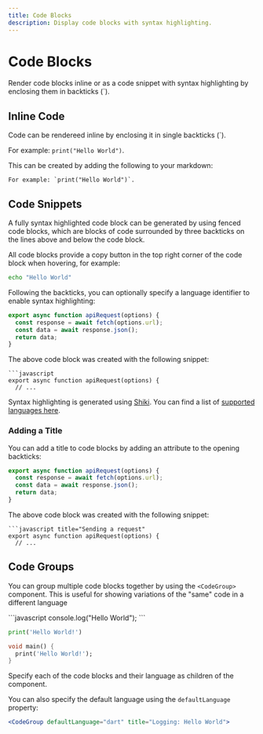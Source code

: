 ```yaml
---
title: Code Blocks
description: Display code blocks with syntax highlighting.
---
```


# Code Blocks

Render code blocks inline or as a code snippet with syntax highlighting by enclosing them in backticks (`).

## Inline Code

Code can be rendereed inline by enclosing it in single backticks (`).

For example: `print("Hello World")`.

This can be created by adding the following to your markdown:

```
For example: `print("Hello World")`.
```

## Code Snippets

A fully syntax highlighted code block can be generated by using fenced code blocks, which are blocks
of code surrounded by three backticks on the lines above and below the code block.

All code blocks provide a copy button in the top right corner of the code block when hovering, for example:

```bash
echo "Hello World"
```

Following the backticks, you can optionally specify a language identifier to enable syntax highlighting:

```javascript
export async function apiRequest(options) {
  const response = await fetch(options.url);
  const data = await response.json();
  return data;
}
```

The above code block was created with the following snippet:

```text
```javascript
export async function apiRequest(options) {
  // ...
```

Syntax highlighting is generated using [Shiki](https://github.com/shikijs/shiki). You can find a list of
[supported languages here](https://github.com/shikijs/shiki/blob/main/docs/languages.md#all-languages).

### Adding a Title

You can add a title to code blocks by adding an attribute to the opening backticks:

```javascript title="Sending a request"
export async function apiRequest(options) {
  const response = await fetch(options.url);
  const data = await response.json();
  return data;
}
```

The above code block was created with the following snippet:

```text
```javascript title="Sending a request"
export async function apiRequest(options) {
  // ...
```

## Code Groups

You can group multiple code blocks together by using the `<CodeGroup>` component.  This is useful for showing
variations of the "same" code in a different language

<CodeGroup title="Logging: Hello World">
  ```javascript
  console.log("Hello World");
  ```

  ```python
  print('Hello World!')
  ```

  ```dart
  void main() {
    print('Hello World!');
  }
  ```
</CodeGroup>

Specify each of the code blocks and their language as children of the component.

You can also specify the default language using the `defaultLanguage` property:

```jsx
<CodeGroup defaultLanguage="dart" title="Logging: Hello World">
```
